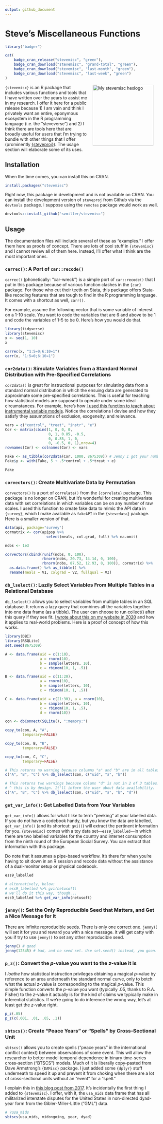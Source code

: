 ```yaml
---
output: github_document
---
```


# Steve's Miscellaneous Functions

```r
library("badger")
```

```r
cat(
	badge_cran_release("stevemisc", "green"),
	badge_cran_download("stevemisc", "grand-total", "green"),
	badge_cran_download("stevemisc", "last-month", "green"),
	badge_cran_download("stevemisc", "last-week", "green")
)
```

<img src="http://svmiller.com/images/stevemisc-hexlogo.png" alt="My stevemisc hexlogo" align="right" width="200" style="padding: 0 15px; float: right;"/>

`{stevemisc}` is an R package that includes various functions and tools that I have written over the years to assist me in my research. I offer it here for a public release because 1) I am vain and think I privately want an entire, eponymous ecosystem in the R programming language (i.e. the "steveverse") and 2) I think there are tools here that are broadly useful for users that I'm trying to bundle with other things that I offer (prominently [{steveproj}](https://github.com/svmiller/steveproj)). The usage section will elaborate some of its uses.

## Installation

When the time comes, you can install this on CRAN.

```r
install.packages("stevemisc")
```

Right now, this package in development and is not available on CRAN. You can install the development version of `steveproj` from Github via the `devtools` package. I suppose using the `remotes` package would work as well.

```r
devtools::install_github("svmiller/stevemisc")
```

## Usage

The documentation files will include several of these as "examples." I offer them here as proofs of concept. There are lots of cool stuff in `{stevemisc}` and I cannot review all of them here. Instead, I'll offer what I think are the most important ones.

### `carrec()`: A Port of `car::recode()`

`carrec()` (phonetically: "car-wreck") is a simple port of `car::recode()` that I put in this package because of various function clashes in the `{car}` package. For those who cut their teeth on Stata, this package offers Stata-like recoding features that are tough to find in the R programming language. It comes with a shortcut as well, `carr()`.

For example, assume the following vector that is some variable of interest on a 1-10 scale. You want to code the variables that are 6 and above to be 1 and code the variables of 1-5 to be 0. Here's how you would do that.

```r
library(tidyverse)
library(stevemisc)
x <- seq(1, 10)
x

carrec(x, "1:5=0;6:10=1")
carr(x, "1:5=0;6:10=1")
```

### `cor2data()`: Simulate Variables from a Standard Normal Distribution with Pre-Specified Correlations

`cor2data()` is great for instructional purposes for simulating data from a standard normal distribution in which the ensuing data are generated to approximate some pre-specified correlations. This is useful for teaching how statistical models are supposed to operate under some ideal circumstances. For example, here's how [I used this function to teach about instrumental variable models](http://post8000.svmiller.com/lab-scripts/instrumental-variables-lab.html). Notice the correlations I devise and how they satisfy they assumptions of exclusion, exogeneity, and relevance.

```r
vars = c("control", "treat", "instr", "e")
Cor <- matrix(cbind(1, 0, 0, 0,
                    0, 1, 0.85, -0.5,
                    0, 0.85, 1, 0,
                    0, -0.5, 0, 1),nrow=4)
rownames(Cor) <- colnames(Cor) <- vars

Fake <- as_tibble(cor2data(Cor, 1000, 8675309)) # Jenny I got your number...
Fake$y <- with(Fake, 5 + .5*control + .5*treat + e)

Fake
```

### `corvectors()`: Create Multivariate Data by Permutation

`corvectors()` is a port of `correlate()` from the `{correlate}` package. This package is no longer on CRAN, but it's wonderful for creating multivariate data with set correlations in which variables can be on any number of raw scales. I used this function to create fake data to mimic the API data in `{survey}`, which I make available as `fakeAPI` in the `{stevedata}` package. Here is a smaller version of that.

```r
data(api, package="survey")
cormatrix <- cor(apipop %>%
                   select(meals, col.grad, full) %>% na.omit)

nobs <- 1e3

corvectors(cbind(runif(nobs, 0, 100),
                 rbnorm(nobs, 20.73, 14.14, 0, 100),
                 rbnorm(nobs, 87.52, 12.93, 0, 100)), cormatrix) %>% 
  as.data.frame() %>% as_tibble() %>%
  rename(meals = V1, colgrad = V2, fullqual = V3)
```

### `db_lselect()`: Lazily Select Variables From Multiple Tables in a Relational Database

`db_lselect()` allows you to select variables from multiple tables in an SQL database. It returns a lazy query that combines all the variables together into one data frame (as a tibble). The user can choose to run collect() after this query if they see fit. [I wrote about this on my website in 2020](http://svmiller.com/blog/2020/11/smarter-ways-to-store-your-wide-data-with-sql-magic-purrr/) and how it applies to real-world problems. Here is a proof of concept of how this works.

```r
library(DBI)
library(RSQLite)
set.seed(8675309)

A <- data.frame(uid = c(1:10),
                a = rnorm(10),
                b = sample(letters, 10),
                c = rbinom(10, 1, .5))

B <- data.frame(uid = c(11:20),
                a = rnorm(10),
                b = sample(letters, 10),
                c = rbinom(10, 1, .5))

C <- data.frame(uid = c(21:30), a = rnorm(10),
                b = sample(letters, 10),
                c = rbinom(10, 1, .5),
                d = rnorm(10))

con <- dbConnect(SQLite(), ":memory:")

copy_to(con, A, "A",
        temporary=FALSE)

copy_to(con, B, "B",
        temporary=FALSE)

copy_to(con, C, "C",
        temporary=FALSE)

# This returns no warning because columns "a" and "b" are in all tables
c("A", "B", "C") %>% db_lselect(con, c("uid", "a", "b"))

# This returns two warnings because column "d" is not in 2 of 3 tables.
# ^ this is by design. It'll inform the user about data availability.
c("A", "B", "C") %>% db_lselect(con, c("uid", "a", "b", "d"))

```

### `get_var_info()`: Get Labelled Data from Your Variables

`get_var_info()` allows for what I like to term "peeking" at your labelled data. If you do not have a codebook handy, but you know the data are labelled, `get_var_info()` (and its shortcut: `gvi()`) will extract the pertinent information for you. `{stevemisc}` comes with a toy data set---`ess9_labelled`---in which there are two labelled variables for the country and internet consumption from the ninth round of the European Social Survey. You can extract that information with this package.

Do note that it assumes a pipe-based workflow. It's there for when you're having to sit down in an R session and recode data without the assistance of a dual-monitor setup or physical codebook.

```r
ess9_labelled

# alternatively, below:
# ess9_labelled %>% gvi(netusoft)
# we'll do it this way, though...
ess9_labelled %>% get_var_info(netusoft)
```

### `jenny()`: Set the Only Reproducible Seed that Matters, and Get a Nice Message for It

There are infinite reproducible seeds. There is only one correct one. `jenny()` will set it for you and reward you with a nice message. It will get catty with you if try to use `jenny()` to set any other reproducible seed.


```r
jenny() # good
jenny(12345) # bad, and no seed set. Use set.seed() instead, you goon.
```

### `p_z()`: Convert the *p*-value you want to the *z*-value it is


I *loathe* how statistical instruction privileges obtaining a magical *p*-value by reference to an area underneath the standard normal curve, only to botch what the actual *z*-value is corresponding to the magical *p*-value. This simple function converts the *p*-value you want (typically .05, thanks to R.A. Fisher) to the *z*-value it actually is for the kind of claims we typically make in inferential statistics. If we're going to do inference the wrong way, let's at least get the *z*-value right.

```r
p_z(.05)
p_z(c(.001, .01, .05, .1))
```

### `sbtscs()`: Create "Peace Years" or "Spells" by Cross-Sectional Unit

`sbtscs()` allows you to create spells ("peace years" in the international conflict context) between observations of some event. This will allow the researcher to better model temporal dependence in binary time-series cross-section ("BTSCS") models. Much of it is liberally copy-pasted from Dave Armstrong's `{DAMisc}` package. I just added some `{dplyr}` stuff underneath to speed it up and prevent it from choking when there are a lot of cross-sectional units without an "event" for a "spell."

I explain this in [this blog post from 2017](http://svmiller.com/blog/2017/06/quickly-create-peace-years-for-btscs-models-with-stevemisc/). It's incidentally the first thing I added to `{stevemisc}`. I offer, with it, the `usa_mids` data frame that has all militarized interstate disputes for the United States in non-directed dyad-year form from the Gibler-Miller-Little ("GML") data.

```r
# ?usa_mids
sbtscs(usa_mids, midongoing, year, dyad)
```



